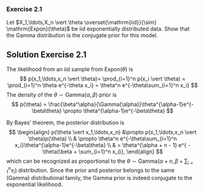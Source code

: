 
### Exercise 2.1 {#sec-prob_post_exp}
Let $X_1,\ldots,X_n \vert \theta \overset{\mathrm{iid}}{\sim} \mathrm{Expon}(\theta)$ be iid exponentially distributed data. Show that the Gamma distribution is the conjugate prior for this model.

::: {#prob:expon_post .callout-note icon="false" collapse="true"}
## Solution Exercise 2.1
The likelihood from an iid sample from $\mathrm{Expon}(\theta)$ is 
$$
p(x_1,\ldots,x_n \vert \theta)= \prod_{i=1}^n p(x_i \vert \theta) = 
  \prod_{i=1}^n \theta e^{-\theta x_i} = \theta^n e^{-\theta\sum_{i=1}^n x_i}
$$ The density of the $\theta \sim \mathrm{Gamma}(\alpha,\beta)$ prior is $$
p(\theta) =  \frac{\beta^\alpha}{\Gamma(\alpha)}\theta^{\alpha-1}e^{-\beta\theta} 
             \propto \theta^{\alpha-1}e^{-\beta\theta}
$$

By Bayes' theorem, the posterior distribution is 
$$
\begin{align}
  p(\theta \vert x_1,\ldots,x_n) &\propto p(x_1,\ldots,x_n \vert \theta)p(\theta)   \\
 & \propto \theta^n e^{-\theta\sum_{i=1}^n x_i}\theta^{\alpha-1}e^{-\beta\theta}  \\
 & =  \theta^{\alpha + n - 1} e^{ -\theta(\beta + \sum_{i=1}^n x_i)},
\end{align}
$$ 
which can be recognized as proportional to the $\theta \sim \mathrm{Gamma}(\alpha +n,\beta + \sum\nolimits_{i=1}^n x_i)$ distribution. Since the prior and posterior belongs to the same (Gamma) distributional family, the Gamma prior is indeed conjugate to the exponential likelihood.
:::
